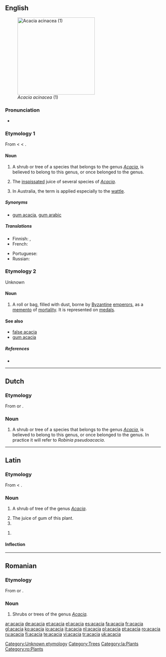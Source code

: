 {{see|Acacia}}
{{wikipedia}}
{{commonspar|Acacia}}
==English==
[[Image:Acacia_acinacea_01.jpg|thumb|right|250px|''Acacia acinacea'' (1)]]

===Pronunciation===
*{{audio|en-us-acacia.ogg|Audio (US)}}
*:{{rhymes|eɪʃə}}

===Etymology 1===
From {{L.}} {{term|acacia|lang=la}} < {{AGr.}} {{term|sc=polytonic|ἀκακία|tr=akakia|lang=grc}} < {{term|sc=polytonic|ἀκή|tr=akē||point|lang=grc}}.

====Noun====
{{en-noun|s|-}}

# {{context|botany|countable}} A shrub or tree of a species that belongs to the genus ''[[Acacia]]'', is believed to belong to this genus, or once belonged to the genus.
# {{context|pharmacy|uncountable}} The [[inspissated]] juice of several species of ''[[Acacia]]''.
# In Australia, the term is applied especially to the [[wattle]].

=====Synonyms=====
*{{sense|medical: juice of several species of Acacia}} [[gum acacia]], [[gum arabic]]

=====Translations=====
{{trans-top|shrub or tree}}
*Finnish: {{t-|fi|akasia}} {{qualifier|official}}, {{t-|fi|akaasia}} {{qualifier|unofficial}}
*French: {{t+|fr|acacia|m}}
{{trans-mid}}
*Portuguese: {{t+|pt|acácia|f}}
*Russian: {{t+|ru|акация|f|tr=akátsija|sc=Cyrl}}
{{trans-bottom}}

===Etymology 2===
Unknown

====Noun====
{{en-noun}}

# {{context|antiquities}} A roll or bag, filled with dust, borne by [[Byzantine]] [[emperor]]s, as a [[memento]] of [[mortality]]. It is represented on [[medal]]s.

====See also====
* [[false acacia]]
* [[gum acacia]]

=====References=====
*{{R:1913}}

[[Category:Unknown etymology]]
[[Category:Trees]]

----

==Dutch==

===Etymology===
From {{L.|nl}} {{term|acacia|lang=la}} or {{F.|nl}} {{term|acacia|lang=fr}}.

===Noun===
{{infl|nl|noun|g=m|g2=f}}

# {{botany|lang=nl}} A shrub or tree of a species that belongs to the genus ''[[Acacia]]'', is believed to belong to this genus, or once belonged to the genus. In practice it will refer to ''Robinia pseudoacacia''.

----

==Latin==

===Etymology===
From {{AGr.|la}} {{term|sc=polytonic|ἀκακία|tr=akakia|lang=grc}} < {{term|sc=polytonic|ἀκή|tr=akē||point|lang=grc}}.

===Noun===
{{la-noun|acācia|acaciae#Latin|acāciae|f|first}}

# {{botany|lang=la}} A shrub of tree of the genus ''[[Acacia]]''.
# The juice of gum of this plant.
# {{inflection of|acacia#Latin|acācia|voc|s}}

{{infl|la|noun form|head=acāciā|g=f}}

# {{inflection of|acacia#Latin|acācia|abl|s}}

====Inflection====
{{ladecl1}}
{{la-decl-1st|acaci|acāci}}

[[Category:la:Plants]]

----

==Romanian==

===Etymology===
From {{L.|ro}} {{term|acacia|lang=la}} or {{F.|ro}} {{term|acacia|lang=fr}}.

===Noun===
{{infl|ro|noun}}

# Shrubs or trees of the genus ''[[Acacia]].''

[[Category:ro:Plants]]

[[ar:acacia]]
[[de:acacia]]
[[et:acacia]]
[[el:acacia]]
[[es:acacia]]
[[fa:acacia]]
[[fr:acacia]]
[[gl:acacia]]
[[ko:acacia]]
[[io:acacia]]
[[it:acacia]]
[[nl:acacia]]
[[pl:acacia]]
[[pt:acacia]]
[[ro:acacia]]
[[ru:acacia]]
[[fi:acacia]]
[[te:acacia]]
[[vi:acacia]]
[[tr:acacia]]
[[uk:acacia]]